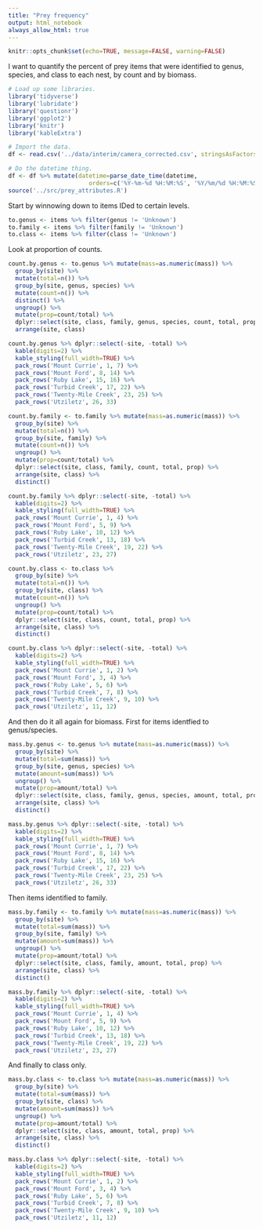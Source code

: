 ```yaml
---
title: "Prey frequency"
output: html_notebook
always_allow_html: true
---
```


```r
knitr::opts_chunk$set(echo=TRUE, message=FALSE, warning=FALSE)
```

I want to quantify the percent of prey items that were identified to genus, species, and class to each nest, by count and by biomass.

```r
# Load up some libraries.
library('tidyverse')
library('lubridate')
library('questionr')
library('ggplot2')
library('knitr')
library('kableExtra')

# Import the data.
df <- read.csv('../data/interim/camera_corrected.csv', stringsAsFactors=FALSE)

# Do the datetime thing.
df <- df %>% mutate(datetime=parse_date_time(datetime, 
                       orders=c('%Y-%m-%d %H:%M:%S', '%Y/%m/%d %H:%M:%S')))
source('../src/prey_attributes.R')
```

Start by winnowing down to items IDed to certain levels.

```r
to.genus <- items %>% filter(genus != 'Unknown')
to.family <- items %>% filter(family != 'Unknown')
to.class <- items %>% filter(class != 'Unknown')
```

Look at proportion of counts.

```r
count.by.genus <- to.genus %>% mutate(mass=as.numeric(mass)) %>% 
  group_by(site) %>% 
  mutate(total=n()) %>% 
  group_by(site, genus, species) %>% 
  mutate(count=n()) %>% 
  distinct() %>% 
  ungroup() %>% 
  mutate(prop=count/total) %>% 
  dplyr::select(site, class, family, genus, species, count, total, prop) %>% 
  arrange(site, class)

count.by.genus %>% dplyr::select(-site, -total) %>% 
  kable(digits=2) %>% 
  kable_styling(full_width=TRUE) %>% 
  pack_rows('Mount Currie', 1, 7) %>% 
  pack_rows('Mount Ford', 8, 14) %>% 
  pack_rows('Ruby Lake', 15, 16) %>% 
  pack_rows('Turbid Creek', 17, 22) %>% 
  pack_rows('Twenty-Mile Creek', 23, 25) %>% 
  pack_rows('Utziletz', 26, 33)
```

```r
count.by.family <- to.family %>% mutate(mass=as.numeric(mass)) %>% 
  group_by(site) %>% 
  mutate(total=n()) %>% 
  group_by(site, family) %>% 
  mutate(count=n()) %>% 
  ungroup() %>% 
  mutate(prop=count/total) %>% 
  dplyr::select(site, class, family, count, total, prop) %>% 
  arrange(site, class) %>% 
  distinct()

count.by.family %>% dplyr::select(-site, -total) %>% 
  kable(digits=2) %>% 
  kable_styling(full_width=TRUE) %>% 
  pack_rows('Mount Currie', 1, 4) %>% 
  pack_rows('Mount Ford', 5, 9) %>% 
  pack_rows('Ruby Lake', 10, 12) %>% 
  pack_rows('Turbid Creek', 13, 18) %>% 
  pack_rows('Twenty-Mile Creek', 19, 22) %>% 
  pack_rows('Utziletz', 23, 27)
```

```r
count.by.class <- to.class %>%
  group_by(site) %>% 
  mutate(total=n()) %>% 
  group_by(site, class) %>% 
  mutate(count=n()) %>% 
  ungroup() %>% 
  mutate(prop=count/total) %>% 
  dplyr::select(site, class, count, total, prop) %>% 
  arrange(site, class) %>% 
  distinct()

count.by.class %>% dplyr::select(-site, -total) %>% 
  kable(digits=2) %>% 
  kable_styling(full_width=TRUE) %>% 
  pack_rows('Mount Currie', 1, 2) %>% 
  pack_rows('Mount Ford', 3, 4) %>% 
  pack_rows('Ruby Lake', 5, 6) %>% 
  pack_rows('Turbid Creek', 7, 8) %>% 
  pack_rows('Twenty-Mile Creek', 9, 10) %>% 
  pack_rows('Utziletz', 11, 12)
```

And then do it all again for biomass. First for items identfied to genus/species.

```r
mass.by.genus <- to.genus %>% mutate(mass=as.numeric(mass)) %>% 
  group_by(site) %>% 
  mutate(total=sum(mass)) %>% 
  group_by(site, genus, species) %>% 
  mutate(amount=sum(mass)) %>% 
  ungroup() %>% 
  mutate(prop=amount/total) %>% 
  dplyr::select(site, class, family, genus, species, amount, total, prop) %>% 
  arrange(site, class) %>% 
  distinct()

mass.by.genus %>% dplyr::select(-site, -total) %>% 
  kable(digits=2) %>% 
  kable_styling(full_width=TRUE) %>% 
  pack_rows('Mount Currie', 1, 7) %>% 
  pack_rows('Mount Ford', 8, 14) %>% 
  pack_rows('Ruby Lake', 15, 16) %>% 
  pack_rows('Turbid Creek', 17, 22) %>% 
  pack_rows('Twenty-Mile Creek', 23, 25) %>% 
  pack_rows('Utziletz', 26, 33)
```

Then items identified to family.

```r
mass.by.family <- to.family %>% mutate(mass=as.numeric(mass)) %>% 
  group_by(site) %>% 
  mutate(total=sum(mass)) %>% 
  group_by(site, family) %>% 
  mutate(amount=sum(mass)) %>% 
  ungroup() %>% 
  mutate(prop=amount/total) %>% 
  dplyr::select(site, class, family, amount, total, prop) %>% 
  arrange(site, class) %>% 
  distinct()

mass.by.family %>% dplyr::select(-site, -total) %>% 
  kable(digits=2) %>% 
  kable_styling(full_width=TRUE) %>% 
  pack_rows('Mount Currie', 1, 4) %>% 
  pack_rows('Mount Ford', 5, 9) %>% 
  pack_rows('Ruby Lake', 10, 12) %>% 
  pack_rows('Turbid Creek', 13, 18) %>% 
  pack_rows('Twenty-Mile Creek', 19, 22) %>% 
  pack_rows('Utziletz', 23, 27)
```

And finally to class only.

```r
mass.by.class <- to.class %>% mutate(mass=as.numeric(mass)) %>% 
  group_by(site) %>% 
  mutate(total=sum(mass)) %>% 
  group_by(site, class) %>% 
  mutate(amount=sum(mass)) %>% 
  ungroup() %>% 
  mutate(prop=amount/total) %>% 
  dplyr::select(site, class, amount, total, prop) %>% 
  arrange(site, class) %>% 
  distinct()

mass.by.class %>% dplyr::select(-site, -total) %>% 
  kable(digits=2) %>% 
  kable_styling(full_width=TRUE) %>% 
  pack_rows('Mount Currie', 1, 2) %>% 
  pack_rows('Mount Ford', 3, 4) %>% 
  pack_rows('Ruby Lake', 5, 6) %>% 
  pack_rows('Turbid Creek', 7, 8) %>% 
  pack_rows('Twenty-Mile Creek', 9, 10) %>% 
  pack_rows('Utziletz', 11, 12)
```

